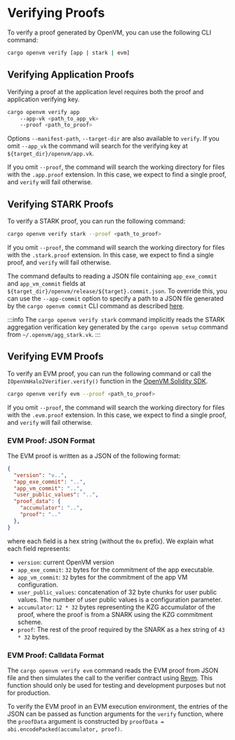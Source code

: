# Verifying Proofs

To verify a proof generated by OpenVM, you can use the following CLI command:

```bash
cargo openvm verify [app | stark | evm]
```

## Verifying Application Proofs

Verifying a proof at the application level requires both the proof and application verifying key.

```bash
cargo openvm verify app
    --app-vk <path_to_app_vk>
    --proof <path_to_proof>
```

Options `--manifest-path`, `--target-dir` are also available to `verify`. If you omit `--app_vk` the command will search for the verifying key at `${target_dir}/openvm/app.vk`.

If you omit `--proof`, the command will search the working directory for files with the `.app.proof` extension. In this 
case, we expect to find a single proof, and `verify` will fail otherwise.

## Verifying STARK Proofs

To verify a STARK proof, you can run the following command:

```bash
cargo openvm verify stark --proof <path_to_proof>
```

If you omit `--proof`, the command will search the working directory for files with the `.stark.proof` extension. In this 
case, we expect to find a single proof, and `verify` will fail otherwise.

The command defaults to reading a JSON file containing `app_exe_commit` and `app_vm_commit` fields at 
`${target_dir}/openvm/release/${target}.commit.json`. To override this, you can use the `--app-commit` option
to specify a path to a JSON file generated by the `cargo openvm commit`
CLI command as described [here](book/writing-apps/compiling-a-program#generating-commitments-for-guest-programs). 

:::info
The `cargo openvm verify stark` command implicitly reads the STARK aggregation verification key generated by the `cargo openvm setup` command
from `~/.openvm/agg_stark.vk`. 
:::

## Verifying EVM Proofs

To verify an EVM proof, you can run the following command or call the `IOpenVmHalo2Verifier.verify()` function in the [OpenVM Solidity SDK](/book/writing-apps/solidity-sdk).

```bash
cargo openvm verify evm --proof <path_to_proof>
```

If you omit `--proof`, the command will search the working directory for files with the `.evm.proof` extension. In this 
case, we expect to find a single proof, and `verify` will fail otherwise.

### EVM Proof: JSON Format

The EVM proof is written as a JSON of the following format:

```json [[...].evm.proof]
{
  "version": "v..",
  "app_exe_commit": "..",
  "app_vm_commit": "..",
  "user_public_values": "..",
  "proof_data": {
    "accumulator": "..",
    "proof": ".."
  },
}
```

where each field is a hex string (without the `0x` prefix). We explain what each field represents:

- `version`: current OpenVM version
- `app_exe_commit`: `32` bytes for the commitment of the app executable.
- `app_vm_commit`: `32` bytes for the commitment of the app VM configuration.
- `user_public_values`: concatenation of 32 byte chunks for user public values. The number of user public values is a configuration parameter.
- `accumulator`: `12 * 32` bytes representing the KZG accumulator of the proof, where the proof is from a SNARK using the KZG commitment scheme.
- `proof`: The rest of the proof required by the SNARK as a hex string of `43 * 32` bytes.

### EVM Proof: Calldata Format

The `cargo openvm verify evm` command reads the EVM proof from JSON file and then simulates the call to the verifier contract using [Revm](https://github.com/bluealloy/revm/tree/main). This function should only be used for testing and development purposes but not for production.

To verify the EVM proof in an EVM execution environment, the entries of the JSON can be passed as function arguments for the `verify` function, where the `proofData` argument is constructed by `proofData = abi.encodePacked(accumulator, proof)`.
